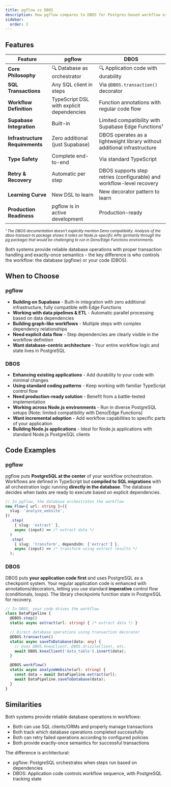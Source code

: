 ```yaml
---
title: pgflow vs DBOS
description: How pgflow compares to DBOS for Postgres-based workflow orchestration
sidebar:
  order: 2
---
```


## Features

| Feature | pgflow | DBOS |
|---------|--------|------|
| **Core Philosophy** | 🔍 Database as orchestrator | 🔍 Application code with durability |
| **SQL Transactions** | Any SQL client in steps | Via `@DBOS.transaction()` decorator |
| **Workflow Definition** | TypeScript DSL with explicit dependencies | Function annotations with regular code flow |
| **Supabase Integration** | Built-in | Limited compatibility with Supabase Edge Functions¹ |
| **Infrastructure Requirements** | Zero additional (just Supabase) | DBOS operates as a lightweight library without additional infrastructure |
| **Type Safety** | Complete end-to-end | Via standard TypeScript |
| **Retry & Recovery** | Automatic per step | DBOS supports step retries (configurable) and workflow-level recovery |
| **Learning Curve** | New DSL to learn | New decorator pattern to learn |
| **Production Readiness** | pgflow is in active development | Production-ready |

<small>*¹ The DBOS documentation doesn't explicitly mention Deno compatibility. Analysis of the dbos-transact-ts package shows it relies on Node.js-specific APIs (primarily through the pg package) that would be challenging to run in Deno/Edge Functions environments.*</small>

Both systems provide reliable database operations with proper transaction handling and exactly-once semantics - the key difference is who controls the workflow: the database (pgflow) or your code (DBOS).

## When to Choose

### pgflow
- **Building on Supabase** - Built-in integration with zero additional infrastructure, fully compatible with Edge Functions
- **Working with data pipelines & ETL** - Automatic parallel processing based on data dependencies
- **Building graph-like workflows** - Multiple steps with complex dependency relationships
- **Need explicit data flow** - Step dependencies are clearly visible in the workflow definition
- **Want database-centric architecture** - Your entire workflow logic and state lives in PostgreSQL

### DBOS
- **Enhancing existing applications** - Add durability to your code with minimal changes
- **Using standard coding patterns** - Keep working with familiar TypeScript control flow
- **Need production-ready solution** - Benefit from a battle-tested implementation
- **Working across Node.js environments** - Run in diverse PostgreSQL setups (Note: limited compatibility with Deno/Edge Functions)
- **Want incremental adoption** - Add workflow capabilities to specific parts of your application
- **Building Node.js applications** - Ideal for Node.js applications with standard Node.js PostgreSQL clients

## Code Examples

### pgflow

pgflow puts **PostgreSQL at the center** of your workflow orchestration. Workflows are defined in TypeScript but **compiled to SQL migrations** with all orchestration logic running **directly in the database**. The database decides when tasks are ready to execute based on explicit dependencies.

```typescript
// In pgflow, the database orchestrates the workflow
new Flow<{ url: string }>({
  slug: 'analyze_website',
})
  .step(
    { slug: 'extract' },
    async (input) => /* extract data */
  )
  .step(
    { slug: 'transform', dependsOn: ['extract'] },
    async (input) => /* transform using extract results */
  );
```

### DBOS

DBOS puts **your application code first** and uses PostgreSQL as a checkpoint system. Your regular application code is enhanced with annotations/decorators, letting you use standard **imperative** control flow (conditionals, loops). The library checkpoints function state in PostgreSQL for recovery.

```typescript
// In DBOS, your code drives the workflow
class DataPipeline {
  @DBOS.step()
  static async extract(url: string) { /* extract data */ }

  // Direct database operations using transaction decorator
  @DBOS.transaction()
  static async saveToDatabase(data: any) {
    // Uses DBOS.knexClient, DBOS.drizzleClient, etc.
    await DBOS.knexClient('data_table').insert(data);
  }

  @DBOS.workflow()
  static async analyzeWebsite(url: string) {
    const data = await DataPipeline.extract(url);
    await DataPipeline.saveToDatabase(data);
  }
}
```

## Similarities

Both systems provide reliable database operations in workflows:

- Both can use SQL clients/ORMs and properly manage transactions
- Both track which database operations completed successfully
- Both can retry failed operations according to configured policies
- Both provide exactly-once semantics for successful transactions

The difference is architectural:
- pgflow: PostgreSQL orchestrates when steps run based on dependencies
- DBOS: Application code controls workflow sequence, with PostgreSQL tracking state
